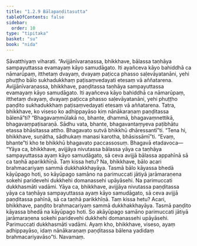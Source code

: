 ```yaml
---
title: "1.2.9 Bālapaṇḍitasutta"
tableOfContents: false
sidebar:
  order: 10
type: "tipitaka"
basket: "su"
book: "nida"
---
```



<DynamicBreadcrumb />

<Division number="19" book="nida">

<Paragraph number="112" book="nida">
Sāvatthiyaṃ viharati. “Avijjānīvaraṇassa, bhikkhave, bālassa taṇhāya sampayuttassa evamayaṃ kāyo samudāgato. Iti ayañceva kāyo bahiddhā ca nāmarūpaṃ, itthetaṃ dvayaṃ, dvayaṃ paṭicca phasso saḷevāyatanāni, yehi phuṭṭho bālo sukhadukkhaṃ paṭisaṃvedayati etesaṃ vā aññatarena.
</Paragraph>

<Paragraph number="113" book="nida">
Avijjānīvaraṇassa, bhikkhave, paṇḍitassa taṇhāya sampayuttassa evamayaṃ kāyo samudāgato. Iti ayañceva kāyo bahiddhā ca nāmarūpaṃ, itthetaṃ dvayaṃ, dvayaṃ paṭicca phasso saḷevāyatanāni, yehi phuṭṭho paṇḍito sukhadukkhaṃ paṭisaṃvedayati etesaṃ vā aññatarena.
</Paragraph>

<Paragraph number="114" book="nida">
Tatra, bhikkhave, ko viseso ko adhippayāso kiṃ nānākaraṇaṃ paṇḍitassa bālenā”ti? “Bhagavaṃmūlakā no, bhante, dhammā, bhagavaṃnettikā, bhagavaṃpaṭisaraṇā. Sādhu vata, bhante, bhagavantaṃyeva paṭibhātu etassa bhāsitassa attho. Bhagavato sutvā bhikkhū dhāressantī”ti.
</Paragraph>

<Paragraph number="115" book="nida">
“Tena hi, bhikkhave, suṇātha, sādhukaṃ manasi karotha, bhāsissāmī”ti. “Evaṃ, bhante”ti kho te bhikkhū bhagavato paccassosuṃ. Bhagavā etadavoca—
</Paragraph>

<Paragraph number="116" book="nida">
“Yāya ca, bhikkhave, avijjāya nivutassa bālassa yāya ca taṇhāya sampayuttassa ayaṃ kāyo samudāgato, sā ceva avijjā bālassa appahīnā sā ca taṇhā aparikkhīṇā. Taṃ kissa hetu? Na, bhikkhave, bālo acari brahmacariyaṃ sammā dukkhakkhayāya. Tasmā bālo kāyassa bhedā kāyūpago hoti, so kāyūpago samāno na parimuccati jātiyā jarāmaraṇena sokehi paridevehi dukkhehi domanassehi upāyāsehi. Na parimuccati dukkhasmāti vadāmi.
</Paragraph>

<Paragraph number="117" book="nida">
Yāya ca, bhikkhave, avijjāya nivutassa paṇḍitassa yāya ca taṇhāya sampayuttassa ayaṃ kāyo samudāgato, sā ceva avijjā paṇḍitassa pahīnā, sā ca taṇhā parikkhīṇā. Taṃ kissa hetu? Acari, bhikkhave, paṇḍito brahmacariyaṃ sammā dukkhakkhayāya. Tasmā paṇḍito kāyassa bhedā na kāyūpago hoti. So akāyūpago samāno parimuccati jātiyā jarāmaraṇena sokehi paridevehi dukkhehi domanassehi upāyāsehi. Parimuccati dukkhasmāti vadāmi. Ayaṃ kho, bhikkhave, viseso, ayaṃ adhippayāso, idaṃ nānākaraṇaṃ paṇḍitassa bālena yadidaṃ brahmacariyavāso”ti.

</Paragraph>
</Division>

<Paragraph number="118" type="center" book="nida">
Navamaṃ.
</Paragraph>
